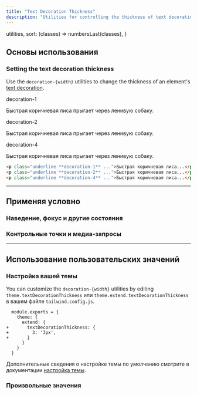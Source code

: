 ```yaml
---
title: "Text Decoration Thickness"
description: "Utilities for controlling the thickness of text decorations."
---
```



  utilities,
  sort: (classes) => numbersLast(classes),
}

## Основы использования

### Setting the text decoration thickness

Use the `decoration-{width}` utilities to change the thickness of an element's [text decoration](/docs/text-decoration).

<Example>
  <div class="flex flex-col gap-8 text-slate-900 dark:text-slate-200">
    <div>
      <div class="font-medium text-sm text-slate-500 font-mono mb-3 dark:text-slate-400">decoration-1</div>
      <p class="text-lg font-medium underline decoration-1">Быстрая коричневая лиса прыгает через ленивую собаку.</p>
    </div>
    <div>
      <div class="font-medium text-sm text-slate-500 font-mono mb-3 dark:text-slate-400">decoration-2</div>
      <p class="text-lg font-medium underline decoration-2">Быстрая коричневая лиса прыгает через ленивую собаку.</p>
    </div>
    <div>
      <div class="font-medium text-sm text-slate-500 font-mono mb-3 dark:text-slate-400">decoration-4</div>
      <p class="text-lg font-medium underline decoration-4">Быстрая коричневая лиса прыгает через ленивую собаку.</p>
    </div>
  </div>
</Example>

```html
<p class="underline **decoration-1** ...">Быстрая коричневая лиса...</p>
<p class="underline **decoration-2** ...">Быстрая коричневая лиса...</p>
<p class="underline **decoration-4** ...">Быстрая коричневая лиса...</p>
```

---

## <Heading ignore>Применяя условно</Heading>

### <Heading ignore>Наведение, фокус и другие состояния</Heading>

<HoverFocusAndOtherStates defaultClass="underline" featuredClass="decoration-4" element="p" />

### <Heading ignore>Контрольные точки и медиа-запросы</Heading>

<BreakpointsAndMediaQueries defaultClass="underline" featuredClass="decoration-4" element="p" />

---

## Использование пользовательских значений

### Настройка вашей темы

You can customize the `decoration-{width}` utilities by editing `theme.textDecorationThickness` или `theme.extend.textDecorationThickness` в вашем файле `tailwind.config.js`.

```diff-js tailwind.config.js
  module.exports = {
    theme: {
      extend: {
+       textDecorationThickness: {
+         3: '3px',
+       }
      }
    }
  }
```

Дополнительные сведения о настройке темы по умолчанию смотрите в документации [настройка темы](/docs/theme#customizing-the-default-theme).

### Произвольные значения

<ArbitraryValues property="text-decoration-thickness" featuredClass="decoration-[3px]" element="p" />

